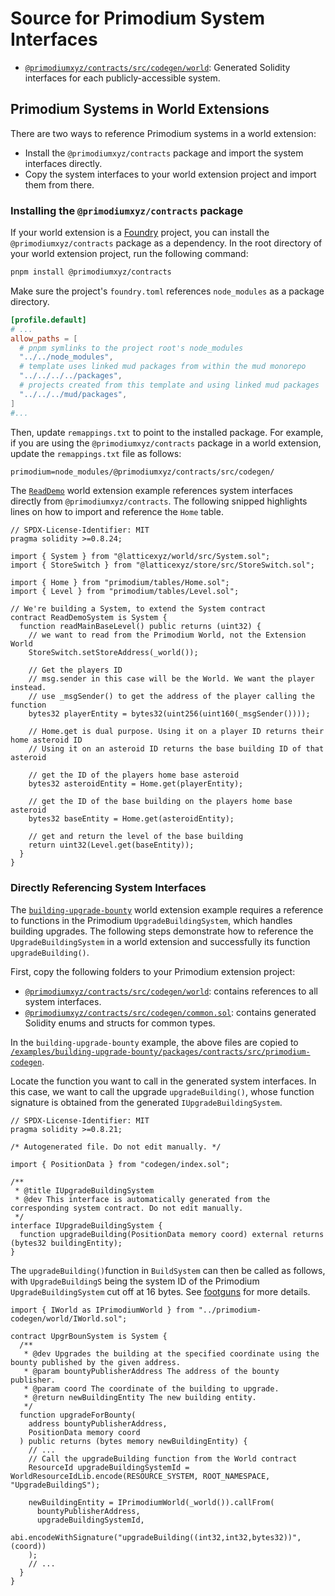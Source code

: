 # Source for Primodium System Interfaces

- [`@primodiumxyz/contracts/src/codegen/world`](https://github.com/primodiumxyz/contracts/blob/main/src/codegen/world): Generated Solidity interfaces for each publicly-accessible system.

## Primodium Systems in World Extensions

There are two ways to reference Primodium systems in a world extension:

- Install the `@primodiumxyz/contracts` package and import the system interfaces directly.
- Copy the system interfaces to your world extension project and import them from there.

### Installing the `@primodiumxyz/contracts` package

If your world extension is a [Foundry](https://book.getfoundry.sh) project, you can install the `@primodiumxyz/contracts` package as a dependency. In the root directory of your world extension project, run the following command:

```bash showLineNumbers copy
pnpm install @primodiumxyz/contracts
```

Make sure the project's `foundry.toml` references `node_modules` as a package directory.

```toml copy filename="foundry.toml"
[profile.default]
# ...
allow_paths = [
  # pnpm symlinks to the project root's node_modules
  "../../node_modules",
  # template uses linked mud packages from within the mud monorepo
  "../../../../packages",
  # projects created from this template and using linked mud packages
  "../../../mud/packages",
]
#...
```

Then, update `remappings.txt` to point to the installed package. For example, if you are using the `@primodiumxyz/contracts` package in a world extension, update the `remappings.txt` file as follows:

```txt copy filename="remappings.txt"
primodium=node_modules/@primodiumxyz/contracts/src/codegen/
```

The [`ReadDemo`](../examples/readdemo.mdx) world extension example references system interfaces directly from `@primodiumxyz/contracts`. The following snipped highlights lines on how to import and reference the `Home` table.

```solidity filename="examples/ReadDemo/packages/contracts/src/systems/ReadDemoSystem.sol" showLineNumbers {7,25,28}
// SPDX-License-Identifier: MIT
pragma solidity >=0.8.24;

import { System } from "@latticexyz/world/src/System.sol";
import { StoreSwitch } from "@latticexyz/store/src/StoreSwitch.sol";

import { Home } from "primodium/tables/Home.sol";
import { Level } from "primodium/tables/Level.sol";

// We're building a System, to extend the System contract
contract ReadDemoSystem is System {
  function readMainBaseLevel() public returns (uint32) {
    // we want to read from the Primodium World, not the Extension World
    StoreSwitch.setStoreAddress(_world());

    // Get the players ID
    // msg.sender in this case will be the World. We want the player instead.
    // use _msgSender() to get the address of the player calling the function
    bytes32 playerEntity = bytes32(uint256(uint160(_msgSender())));

    // Home.get is dual purpose. Using it on a player ID returns their home asteroid ID
    // Using it on an asteroid ID returns the base building ID of that asteroid

    // get the ID of the players home base asteroid
    bytes32 asteroidEntity = Home.get(playerEntity);

    // get the ID of the base building on the players home base asteroid
    bytes32 baseEntity = Home.get(asteroidEntity);

    // get and return the level of the base building
    return uint32(Level.get(baseEntity));
  }
}
```

### Directly Referencing System Interfaces

The [`building-upgrade-bounty`](../examples/building-upgrade-bounty.mdx) world extension example requires a reference to functions in the Primodium `UpgradeBuildingSystem`, which handles building upgrades. The following steps demonstrate how to reference the `UpgradeBuildingSystem` in a world extension and successfully its function `upgradeBuilding()`.

First, copy the following folders to your Primodium extension project:

- [`@primodiumxyz/contracts/src/codegen/world`](https://github.com/primodiumxyz/contracts/blob/main/src/codegen/world): contains references to all system interfaces.
- [`@primodiumxyz/contracts/src/codegen/common.sol`](https://github.com/primodiumxyz/contracts/blob/main/src/codegen/common.sol): contains generated Solidity enums and structs for common types.

In the `building-upgrade-bounty` example, the above files are copied to [`/examples/building-upgrade-bounty/packages/contracts/src/primodium-codegen`](https://github.com/primodiumxyz/developer/blob/main/examples/building-upgrade-bounty/packages/contracts/src/primodium-codegen).

Locate the function you want to call in the generated system interfaces. In this case, we want to call the upgrade `upgradeBuilding()`, whose function signature is obtained from the generated `IUpgradeBuildingSystem`.

```solidity copy filename="@primodiumxyz/contracts/src/codegen/world/IUpgradeBuildingSystem.sol" showLineNumbers {13}
// SPDX-License-Identifier: MIT
pragma solidity >=0.8.21;

/* Autogenerated file. Do not edit manually. */

import { PositionData } from "codegen/index.sol";

/**
 * @title IUpgradeBuildingSystem
 * @dev This interface is automatically generated from the corresponding system contract. Do not edit manually.
 */
interface IUpgradeBuildingSystem {
  function upgradeBuilding(PositionData memory coord) external returns (bytes32 buildingEntity);
}
```

The `upgradeBuilding()`function in `BuildSystem` can then be called as follows, with `UpgradeBuildingS` being the system ID of the Primodium `UpgradeBuildingSystem` cut off at 16 bytes. See [footguns](../world-extension/footguns.mdx) for more details.

```solidity copy filename="examples/building-upgrade-bounty/packages/contracts/src/systems/UpgrBounSystem.sol" showLineNumbers {1,16-22}
import { IWorld as IPrimodiumWorld } from "../primodium-codegen/world/IWorld.sol";

contract UpgrBounSystem is System {
  /**
   * @dev Upgrades the building at the specified coordinate using the bounty published by the given address.
   * @param bountyPublisherAddress The address of the bounty publisher.
   * @param coord The coordinate of the building to upgrade.
   * @return newBuildingEntity The new building entity.
   */
  function upgradeForBounty(
    address bountyPublisherAddress,
    PositionData memory coord
  ) public returns (bytes memory newBuildingEntity) {
    // ...
    // Call the upgradeBuilding function from the World contract
    ResourceId upgradeBuildingSystemId = WorldResourceIdLib.encode(RESOURCE_SYSTEM, ROOT_NAMESPACE, "UpgradeBuildingS");

    newBuildingEntity = IPrimodiumWorld(_world()).callFrom(
      bountyPublisherAddress,
      upgradeBuildingSystemId,
      abi.encodeWithSignature("upgradeBuilding((int32,int32,bytes32))", (coord))
    );
    // ...
  }
}
```
